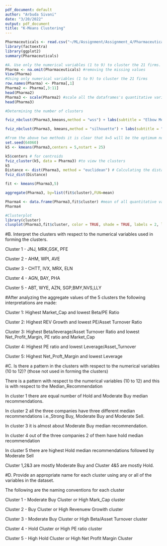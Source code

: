 ---
pdf_document: default
author: "Arbuda Sivani"
date: "3/20/2022"
output: pdf_document
title: "K-Means Clustering"
---

```{r}
Pharmaceuticals <- read.csv("~/ML/Assignment/Assignment_4/Pharmaceuticals.csv")
library(factoextra)
library(ggplot2)
summary(Pharmaceuticals)
```
```{r}
#A. Use only the numerical variables (1 to 9) to cluster the 21 firms. Justify the various choices made in conducting the cluster analysis, such as weights for different variables, the specific clustering algorithm(s)used, the number of clusters formed, and so on.
Pharma <- na.omit(Pharmaceuticals) #removing the missing values
View(Pharma)
#Using only numerical variables (1 to 9) to cluster the 21 firms
row.names(Pharma) <- Pharma[,1]
Pharma2 <- Pharma[,3:11]
head(Pharma2)
Pharma3 <- scale(Pharma2) #scale all the dataframes's quantitative variables
head(Pharma3)

#Determining the number of clusters

fviz_nbclust(Pharma3,kmeans,method = "wss") + labs(subtitle = "Elbow Method") #Elbow method

fviz_nbclust(Pharma3, kmeans,method = "silhouette") + labs(subtitle = "Silhouette Method") #Silhouette method"

#From the above two methods it is clear that k=5 will be the optimum no.of clusters and it is sufficient to interpret the data variation
set.seed(64060)
k5 <- kmeans(Pharma3,centers = 5,nstart = 25)

k5$centers # for centroids
fviz_cluster(k5, data = Pharma3) #to view the clusters
k5
Distance <- dist(Pharma3, method = "euclidean") # Calculating the distance
fviz_dist(Distance)

fit <- kmeans(Pharma3,5)

aggregate(Pharma3, by=list(fit$cluster),FUN=mean)

Pharma4 <- data.frame(Pharma3,fit$cluster) #mean of all quantitative variables
Pharma4

#Clusterplot
library(cluster)
clusplot(Pharma3,fit$cluster, color = TRUE, shade = TRUE, labels = 2, lines = 0)
```
#B. Interpret the clusters with respect to the numerical variables used in forming the clusters.

Cluster 1 - JNJ, MRK,GSK, PFE

Cluster 2 - AHM, WPI, AVE

Cluster 3 - CHTT, IVX, MRX, ELN

Cluster 4 - AGN, BAY, PHA

Cluster 5 - ABT, WYE, AZN, SGP,BMY,NVS,LLY

#After analyzing the aggregate values of the 5 clusters the following interpretations are made:

Cluster 1: Highest Market_Cap and lowest Beta/PE Ratio

Cluster 2: Highest REV Growth and lowest PE/Asset Turnover Ratio

Cluster 3: Highest Beta/leverage/Asset Turnover Ratio and lowest Net_Profit_Margin, PE ratio and Market_Cap

Cluster 4: Highest PE ratio and lowest Leverage/Asset_Turnover

Cluster 5: Highest Net_Proft_Margin and lowest Leverage

#C. Is there a pattern in the clusters with respect to the numerical variables (10 to 12)? (those not used in forming the clusters)

There is a pattern with respect to the numerical variables (10 to 12) and this is with respect to the Median_Recommendation

In cluster 1 there are equal number of Hold and Moderate Buy median recommendations.

In cluster 2 all the three companies have three different median recommendations i.e.,Strong Buy, Moderate Buy and Moderate Sell.

In cluster 3 it is almost about Moderate Buy median recommendation.

In cluster 4 out of the three companies 2 of them have hold median recommendation

In cluster 5 there are highest Hold median recommendations followed by Moderate Sell

Cluster 1,2&3 are mostly Moderate Buy and Cluster 4&5 are mostly Hold.

#D. Provide an appropriate name for each cluster using any or all of the variables in the dataset. 

The following are the naming conventions for each cluster

Cluster 1 - Moderate Buy Cluster or High Mark_Cap cluster

Cluster 2 - Buy Cluster or High Revenuew Growith cluster

Cluster 3 - Moderate Buy Cluster or High Beta/Asset Turnover cluster

Cluster 4 - Hold Cluster or High PE ratio cluster

Cluster 5 - High Hold Cluster or High Net Profit Margin Cluster


